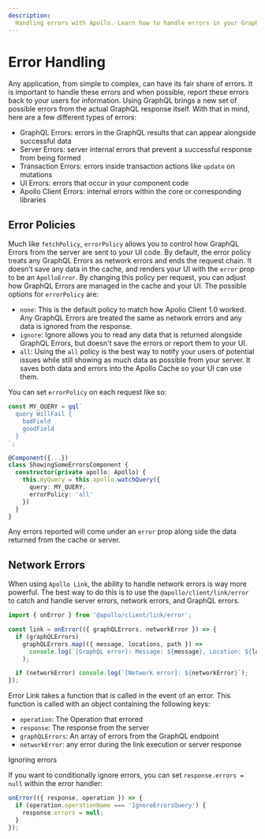 ```yaml
---
description:
  Handling errors with Apollo. Learn how to handle errors in your GraphQL queries and mutations.
---
```


# Error Handling

Any application, from simple to complex, can have its fair share of errors. It is important to
handle these errors and when possible, report these errors back to your users for information. Using
GraphQL brings a new set of possible errors from the actual GraphQL response itself. With that in
mind, here are a few different types of errors:

- GraphQL Errors: errors in the GraphQL results that can appear alongside successful data
- Server Errors: server internal errors that prevent a successful response from being formed
- Transaction Errors: errors inside transaction actions like `update` on mutations
- UI Errors: errors that occur in your component code
- Apollo Client Errors: internal errors within the core or corresponding libraries

## Error Policies

Much like `fetchPolicy`, `errorPolicy` allows you to control how GraphQL Errors from the server are
sent to your UI code. By default, the error policy treats any GraphQL Errors as network errors and
ends the request chain. It doesn't save any data in the cache, and renders your UI with the `error`
prop to be an `ApolloError`. By changing this policy per request, you can adjust how GraphQL Errors
are managed in the cache and your UI. The possible options for `errorPolicy` are:

- `none`: This is the default policy to match how Apollo Client 1.0 worked. Any GraphQL Errors are
  treated the same as network errors and any data is ignored from the response.
- `ignore`: Ignore allows you to read any data that is returned alongside GraphQL Errors, but
  doesn't save the errors or report them to your UI.
- `all`: Using the `all` policy is the best way to notify your users of potential issues while still
  showing as much data as possible from your server. It saves both data and errors into the Apollo
  Cache so your UI can use them.

You can set `errorPolicy` on each request like so:

```typescript
const MY_QUERY = gql`
  query WillFail {
    badField
    goodField
  }
`;

@Component({...})
class ShowingSomeErrorsComponent {
  constructor(private apollo: Apollo) {
    this.myQuery = this.apollo.watchQuery({
      query: MY_QUERY,
      errorPolicy: 'all'
    })
  }
}
```

Any errors reported will come under an `error` prop along side the data returned from the cache or
server.

## Network Errors

When using `Apollo Link`, the ability to handle network errors is way more powerful. The best way to
do this is to use the `@apollo/client/link/error` to catch and handle server errors, network errors,
and GraphQL errors.

```typescript
import { onError } from '@apollo/client/link/error';

const link = onError(({ graphQLErrors, networkError }) => {
  if (graphQLErrors)
    graphQLErrors.map(({ message, locations, path }) =>
      console.log(`[GraphQL error]: Message: ${message}, Location: ${locations}, Path: ${path}`),
    );

  if (networkError) console.log(`[Network error]: ${networkError}`);
});
```

Error Link takes a function that is called in the event of an error. This function is called with an
object containing the following keys:

- `operation`: The Operation that errored
- `response`: The response from the server
- `graphQLErrors`: An array of errors from the GraphQL endpoint
- `networkError`: any error during the link execution or server response

Ignoring errors

If you want to conditionally ignore errors, you can set `response.errors = null` within the error
handler:

```typescript
onError(({ response, operation }) => {
  if (operation.operationName === 'IgnoreErrorsQuery') {
    response.errors = null;
  }
});
```
